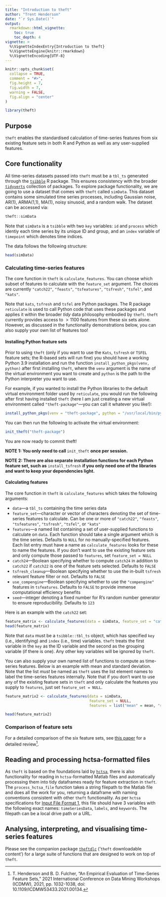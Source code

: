 ```yaml
---
title: "Introduction to theft"
author: "Trent Henderson"
date: "`r Sys.Date()`"
output: 
  rmarkdown::html_vignette:
    toc: true
    toc_depth: 4
vignette: >
  %\VignetteIndexEntry{Introduction to theft}
  %\VignetteEngine{knitr::rmarkdown}
  %\VignetteEncoding{UTF-8}
---
```

  
```r
knitr::opts_chunk$set(
  collapse = TRUE,
  comment = "#>",
  fig.height = 7,
  fig.width = 7,
  warning = FALSE,
  fig.align = "center"
)
```

```r
library(theft)
```

## Purpose

`theft` enables the standardised calculation of time-series features from six existing feature sets in both R and Python as well as any user-supplied features.

## Core functionality

All time-series datasets passed into `theft` must be a `tbl_ts` generated through the [`tsibble`](https://tsibble.tidyverts.org/) R package. This ensures consistency with the broader [`tidyverts`](https://tidyverts.org/) collection of packages. To explore package functionality, we are going to use a dataset that comes with `theft` called `simData`. This dataset contains some simulated time series processes, including Gaussian noise, AR(1), ARMA(1,1), MA(1), noisy sinusoid, and a random walk. The dataset can be accessed via:
  
```r
theft::simData
```

Note that `simData` is a `tsibble` with two `key` variables: `id` and `process` which identiy each time series by its unique ID and group, and an `index` variable of `timepoint` which denotes time indices.

The data follows the following structure:
  
```r
head(simData)
```

### Calculating time-series features

The core function in `theft` is `calculate_features`. You can choose which subset of features to calculate with the `feature_set` argument. The choices are currently `"catch22"`, `"feasts"`, `"tsfeatures"`, `"tsfresh"`, `"tsfel"`, and `"kats"`.

Note that `kats`, `tsfresh` and `tsfel` are Python packages. The R package `reticulate` is used to call Python code that uses these packages and applies it within the broader *tidy* data philosophy embodied by `theft`. `theft` currently provides access to $>1100$ features from these six sets alone. However, as discussed in the functionality demonstrations below, you can also supply your own list of features too!

#### Installing Python feature sets

Prior to using `theft` (only if you want to use the `Kats`, `tsfresh` or `TSFEL` feature sets; the R-based sets will run fine) you should have a working Python 3.9 installation and run the function `install_python_pkgs(venv, python)` after first installing `theft`, where the `venv` argument is the name of the virtual environment you want to create and `python` is the path to the Python interpreter you want to use.

For example, if you wanted to install the Python libraries to the default virtual environment folder used by `reticulate`, you would run the following after first having installed `theft` (here I am just creating a new virtual environment called `"theft-package"`---you can call it whatever you like!):

```r
install_python_pkgs(venv = "theft-package", python = "/usr/local/bin/python3.10")
```

You can then run the following to activate the virtual environment:

```r
init_theft("theft-package")
```

You are now ready to commit theft!

**NOTE 1: You only need to call ** `init_theft` **once per session.**

**NOTE 2: There are also separate installation functions for each Python feature set, such as** `install_tsfresh` **if you only need one of the libraries and want to keep your dependencies light.**

#### Calculating features

The core function in `theft` is `calculate_features` which takes the following arguments:

* `data`---a `tbl_ts` containing the time series data
* `feature_set`---character or vector of characters denoting the set of time-series features to calculate. Can be one or more of `"catch22"`, `"feasts"`, `"tsfeatures"`, `"tsfresh"`, `"tsfel"`, or `"kats"`
* `features`---a named list containing a set of user-supplied functions to calculate on `data`. Each function should take a single argument which is the time series. Defaults to `NULL` for no manually-specified features. Each list entry must have a name as `calculate_features` looks for these to name the features. If you don't want to use the existing feature sets and only compute those passed to `features`, set `feature_set = NULL`
* `catch24`---Boolean specifying whether to compute `catch24` in addition to `catch22` if `catch22` is one of the feature sets selected. Defaults to `FALSE`
* `tsfresh_cleanup`---Boolean specifying whether to use the in-built `tsfresh` relevant feature filter or not. Defaults to `FALSE`
* `use_compengine`---Boolean specifying whether to use the `"compengine"` features in `tsfeatures`. Defaults to `FALSE` to provide immense computational efficiency benefits
* `seed`---integer denoting a fixed number for R's random number generator to ensure reproducibility. Defaults to `123`

Here is an example with the `catch22` set:
  
```r
feature_matrix <- calculate_features(data = simData, feature_set = "catch22")
head(feature_matrix)
```

Note that `data` must be a `tsibble::tbl_ts` object, which has specified `key` (i.e., identifying) and `index` (i.e., time) variables. `theft` treats the first variable in the `key` as the ID variable and the second as the grouping variable (if there is one). Any other key variables will be ignored by `theft`.

You can also supply your own named list of functions to compute as time-series features. Below is an example with mean and standard deviation. Note that the list *must* be named as `theft` uses the list element names to label the time-series features internally. Note that if you don't want to use any of the existing feature sets in `theft` and only calculate the features you supply to `features`, just set `feature_set = NULL`.

```r
feature_matrix2 <- calculate_features(data = simData, 
                                      feature_set = NULL,
                                      features = list("mean" = mean, "sd" = sd))

head(feature_matrix2)
```

### Comparison of feature sets

For a detailed comparison of the six feature sets, see [this paper](https://ieeexplore.ieee.org/document/9679937) for a detailed review^[T. Henderson and B. D. Fulcher, "An Empirical Evaluation of Time-Series Feature Sets," 2021 International Conference on Data Mining Workshops (ICDMW), 2021, pp. 1032-1038, doi: 10.1109/ICDMW53433.2021.00134.].

## Reading and processing hctsa-formatted files

As `theft` is based on the foundations laid by [`hctsa`](https://github.com/benfulcher/hctsa), there is also functionality for reading in `hctsa`-formatted Matlab files and automatically processing them into tidy dataframes ready for feature extraction in `theft`. The `process_hctsa_file` function takes a string filepath to the Matlab file and does all the work for you, returning a dataframe with naming conventions consistent with other `theft` functionality. As per `hctsa` specifications for [Input File Format 1](https://time-series-features.gitbook.io/hctsa-manual/installing-and-using-hctsa/calculating/input_files#input-file-format-1-.mat-file), this file should have 3 variables with the following exact names: `timeSeriesData`, `labels`, and `keywords`. The filepath can be a local drive path or a URL.

## Analysing, interpreting, and visualising time-series features

Please see the companion package [`theftdlc`](https://github.com/hendersontrent/theftdlc) ('`theft` downloadable content') for a large suite of functions that are designed to work on top of `theft`.
